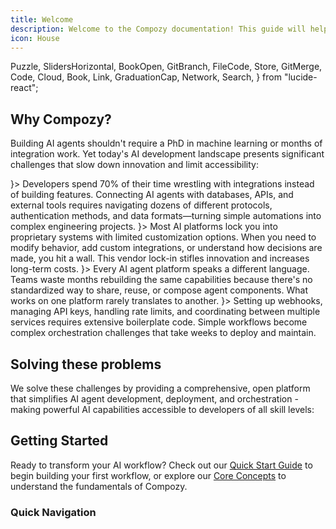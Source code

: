 ```yaml
---
title: Welcome
description: Welcome to the Compozy documentation! This guide will help you get started with building intelligent workflows powered by AI agents and automation.
icon: House
---
```


  Puzzle,
  SlidersHorizontal,
  BookOpen,
  GitBranch,
  FileCode,
  Store,
  GitMerge,
  Code,
  Cloud,
  Book,
  Link,
  GraduationCap,
  Network,
  Search,
} from "lucide-react";

## Why Compozy?

Building AI agents shouldn't require a PhD in machine learning or months of integration work. Yet today's AI development landscape presents significant challenges that slow down innovation and limit accessibility:

<Steps size="lg" titleComponent="h3">
  <Step title="Fragmented Development" icon={<Puzzle />}>
    Developers spend 70% of their time wrestling with integrations instead of
    building features. Connecting AI agents with databases, APIs, and external
    tools requires navigating dozens of different protocols, authentication
    methods, and data formats—turning simple automations into complex
    engineering projects.
  </Step>
  <Step title="Closed Ecosystems" icon={<SlidersHorizontal />}>
    Most AI platforms lock you into proprietary systems with limited
    customization options. When you need to modify behavior, add custom
    integrations, or understand how decisions are made, you hit a wall. This
    vendor lock-in stifles innovation and increases long-term costs.
  </Step>
  <Step title="Lack of Standards" icon={<BookOpen />}>
    Every AI agent platform speaks a different language. Teams waste months
    rebuilding the same capabilities because there's no standardized way to
    share, reuse, or compose agent components. What works on one platform rarely
    translates to another.
  </Step>
  <Step title="Integration Complexity" icon={<GitBranch />}>
    Setting up webhooks, managing API keys, handling rate limits, and
    coordinating between multiple services requires extensive boilerplate code.
    Simple workflows become complex orchestration challenges that take weeks to
    deploy and maintain.
  </Step>
</Steps>

## Solving these problems

We solve these challenges by providing a comprehensive, open platform that simplifies AI agent development, deployment, and orchestration - making powerful AI capabilities accessible to developers of all skill levels:

<FeatureCardList cols={2} size="lg">
  <FeatureCard
    title="Declarative Open Source Engine"
    description="Build powerful AI workflows using an intuitive, open-source YAML specification. Inspired by GitHub Actions, our format lets you define complex automation with simple, human-readable syntax - from triggers and actions to data flows and conditional logic."
    icon={FileCode}
    href="/docs/core/yaml-templates/overview"
  />

<FeatureCard
  title="Community-Powered Registry"
  description="Access and contribute to a growing ecosystem of pre-built tools, agents, and MCP servers. Extend your workflow capabilities with community-driven components."
  icon={Store}
  href="/docs/core/getting-started/quick-start"
/>

<FeatureCard
  title="Seamless Agent Orchestration"
  description="Create complex workflows, chaining actions and connecting multiple agents seamlessly, with built-in context management, memory systems, and MCP integration for consistent decision-making."
  icon={Puzzle}
  href="/docs/core/agents/overview"
/>

<FeatureCard
  title="Language & Tool Agnostic"
  description="Build AI agents and workflows using your preferred programming languages and tools. Compozy's platform-agnostic approach ensures seamless integration with any AI framework, model, or development stack."
  icon={GitMerge}
  href="/docs/core/agents/tools"
/>

<FeatureCard
  title="Developer-First Experience"
  description="Comprehensive CLI tooling for development, testing, and deployment. Access a marketplace of pre-built tools and agents, or create and publish your own."
  icon={Code}
  href="/docs/core/getting-started/installation"
/>

  <FeatureCard
    title="Flexible Deployment Options"
    description="Deploy to Compozy Cloud with a single command or self-host on your own infrastructure using Docker or Kubernetes. Full control over your deployment environment."
    icon={Cloud}
    href="/docs/core/getting-started/installation"
  />
</FeatureCardList>

## Getting Started

Ready to transform your AI workflow? Check out our [Quick Start Guide](/docs/core/getting-started/quick-start) to begin building your first workflow, or explore our [Core Concepts](/docs/core/getting-started/core-concepts) to understand the fundamentals of Compozy.

### Quick Navigation

<ReferenceCardList>
  <ReferenceCard
    title="Learning Paths"
    description="Structured guides for different skill levels and use cases"
    href="/docs/core/reference-index#learning-paths"
    icon={GraduationCap}
  />
  <ReferenceCard
    title="Cross-References"
    description="See how all concepts connect and relate to each other"
    href="/docs/core/reference-index#cross-reference-map"
    icon={Network}
  />
  <ReferenceCard
    title="Quick Reference"
    description="Topic-based quick access to related documentation"
    href="/docs/core/reference-index#topic-based-quick-reference"
    icon={Search}
  />
</ReferenceCardList>
